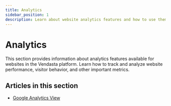 ```yaml
---
title: Analytics
sidebar_position: 1
description: Learn about website analytics features and how to use them effectively.
---
```


# Analytics

This section provides information about analytics features available for websites in the Vendasta platform. Learn how to track and analyze website performance, visitor behavior, and other important metrics.

## Articles in this section

- [Google Analytics View](/vendasta-products/website/analytics/google-analytics-view)